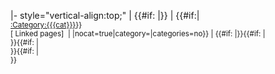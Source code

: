 <includeonly>|- style="vertical-align:top;"
| {{#if: {{{topic|}}}|{{{topic|&nbsp;}}}}}
| {{tlu|{{{ubx|parameter missing}}}}}{{#if:{{{cat|}}}|<br /><small>[[:Category:{{{cat}}}]]}}</small><br /><span class="plainlinksneverexpand"><small>[{{fullurl:Special:Whatlinkshere/{{{ubx}}}|limit=500}} Linked pages]&#160;</span>
| {{{{{ubx|}}}|nocat=true|category=|categories=no}}
| {{#if: {{{p1|}}}|{{{p1|&nbsp;}}}}}{{#if: {{{p2|}}}|<br />{{{p2|}}}}}{{#if: {{{p3|}}}|<br />{{{p3|}}}}}{{#if: {{{p4|}}}|<br />{{{p4|}}}}}</includeonly><noinclude>{{documentation}}</noinclude>
